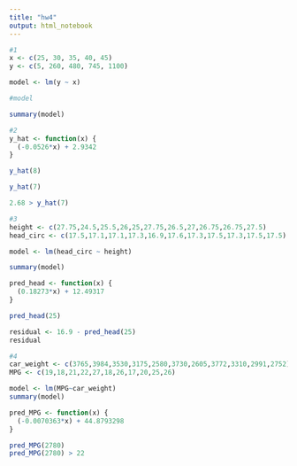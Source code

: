 ---
title: "hw4"
output: html_notebook
---

```{r}
#1
x <- c(25, 30, 35, 40, 45)
y <- c(5, 260, 480, 745, 1100)

model <- lm(y ~ x)

#model

summary(model)

```

```{r}
#2
y_hat <- function(x) {
  (-0.0526*x) + 2.9342
}

y_hat(8)

y_hat(7)

2.68 > y_hat(7)

```

```{r}
#3
height <- c(27.75,24.5,25.5,26,25,27.75,26.5,27,26.75,26.75,27.5)
head_circ <- c(17.5,17.1,17.1,17.3,16.9,17.6,17.3,17.5,17.3,17.5,17.5)

model <- lm(head_circ ~ height)

summary(model)

pred_head <- function(x) {
  (0.18273*x) + 12.49317
}

pred_head(25)

residual <- 16.9 - pred_head(25)
residual

```

```{r}
#4
car_weight <- c(3765,3984,3530,3175,2580,3730,2605,3772,3310,2991,2752)
MPG <- c(19,18,21,22,27,18,26,17,20,25,26)

model <- lm(MPG~car_weight)
summary(model)

pred_MPG <- function(x) {
  (-0.0070363*x) + 44.8793298
}

pred_MPG(2780)
pred_MPG(2780) > 22
```

